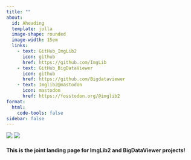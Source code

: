 ```yaml
---
title: ""
about: 
  id: Aheading
  template: jolla
  image-shape: rounded
  image-width: 15em
  links:
    - text: GitHub_ImgLib2
      icon: github
      href: https://github.com/ImgLib
    - text: GitHub_BigDataViewer
      icon: github
      href: https://github.com/Bigdataviewer
    - text: Imglib2@mastodon
      icon: mastodon
      href: https://fosstodon.org/@imglib2
format:
  html:
    code-tools: false  
sidebar: false
---
```


[![](logos/imglib2.png)](Imglib2main.qmd){fig-align="left" width=40% height=40%}
[![](logos/bdv.png)](BDV.qmd){fig-align="right" width=40% height=40%}





<!-- # ImgLib2  -->

#### This is the joint landing page for ImgLib2 and BigDataViewer projects!
<!-- #### Have a look here for [ImgLib2](Imglib2.qmd)
#### and here for [BigDataViewer](BDV.qmd) -->


 
